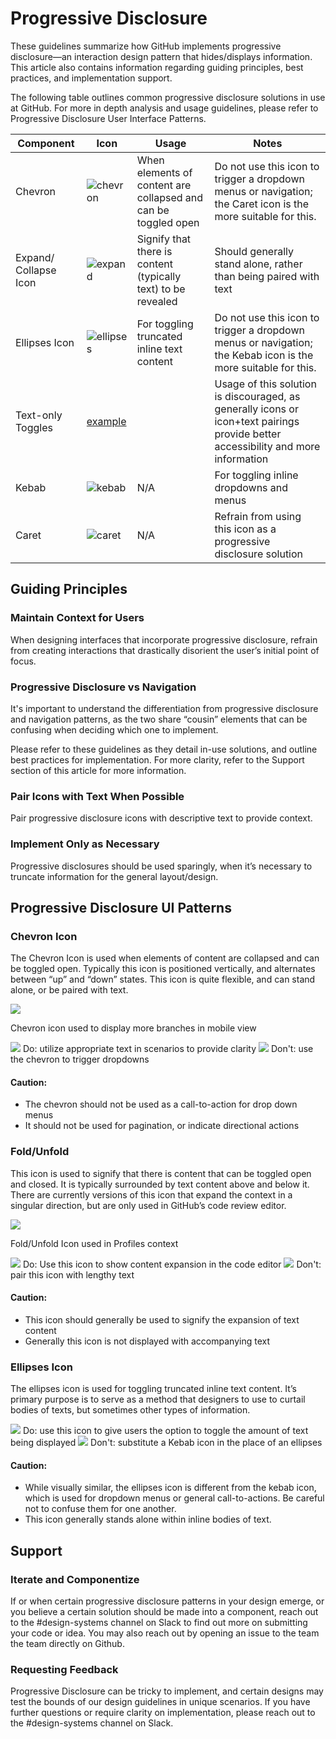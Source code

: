

# Progressive Disclosure

These guidelines summarize how GitHub implements progressive disclosure—an interaction design pattern that hides/displays information. This article also contains information regarding guiding principles, best practices, and implementation support.

The following table outlines common progressive disclosure solutions in use at GitHub. For more in depth analysis and usage guidelines, please refer to Progressive Disclosure User Interface Patterns.

| Component | Icon | Usage | Notes |
| --- | --- | --- | --- |
| Chevron | ![chevron](https://user-images.githubusercontent.com/24916540/52089727-1ae9d480-2564-11e9-8291-1ee9d3225427.png) | When elements of content are collapsed and can be toggled open | Do not use this icon to trigger a dropdown menus or navigation; the Caret icon is the more suitable for this. |
Expand/ Collapse Icon | ![expand](https://user-images.githubusercontent.com/24916540/52089724-1a513e00-2564-11e9-84f8-eba077f6abfc.png) | Signify that there is content (typically text) to be revealed | Should generally stand alone, rather than being paired with text |
Ellipses Icon | ![ellipses](https://user-images.githubusercontent.com/24916540/52089725-1ae9d480-2564-11e9-8d29-1dc28740924a.png) | For toggling truncated inline text content | Do not use this icon to trigger a dropdown menus or navigation; the Kebab icon is the more suitable for this. |
Text-only Toggles | [example]() |  | Usage of this solution is discouraged, as generally icons or icon+text pairings provide better accessibility and more information |
Kebab | ![kebab](https://user-images.githubusercontent.com/24916540/52089726-1ae9d480-2564-11e9-984b-2d304cc0d46e.png) | N/A | For toggling inline dropdowns and menus |
Caret | ![caret](https://user-images.githubusercontent.com/24916540/52089723-1a513e00-2564-11e9-8179-420bba7922e7.png) | N/A | Refrain from using this icon as a progressive disclosure solution |


## Guiding Principles

### Maintain Context for Users
When designing interfaces that incorporate progressive disclosure, refrain from creating interactions that drastically disorient the user’s initial point of focus.

### Progressive Disclosure vs Navigation
It's important to understand the differentiation from progressive disclosure and navigation patterns, as the two share “cousin” elements that can be confusing when deciding which one to implement.

Please refer to these guidelines as they detail in-use solutions, and outline best practices for implementation. For more clarity, refer to the Support section of this article for more information.

### Pair Icons with Text When Possible
Pair progressive disclosure icons with descriptive text to provide context.


### Implement Only as Necessary
Progressive disclosures should be used sparingly, when it’s necessary to truncate information for the general layout/design.



## Progressive Disclosure UI Patterns

### Chevron Icon
The Chevron Icon is used when elements of content are collapsed and can be toggled open. Typically this icon is positioned vertically, and alternates between “up” and “down” states. This icon is quite flexible, and can stand alone, or be paired with text.


<Text textAlign="center">
   <Flex alignItems='center' flexDirection='column'>
    <BorderBox width={9/12}>
      <img src="https://user-images.githubusercontent.com/24916540/52079947-8a9f9580-254b-11e9-9e64-72a2a38f5ebd.png"/>
    </BorderBox>
    <p>Chevron icon used to display more branches in mobile view</p>
   </Flex>
</Text>



<Flex>
  <Box width='100%' mr='2'>
    <BorderBox border='1px solid' borderColor='green.5' mb="2">
      <img src="https://user-images.githubusercontent.com/24916540/52094309-7b344280-2573-11e9-8f1a-d28cf78a0351.png"/>
    </BorderBox>
    <Text fontWeight='bold' color='green.5'>Do:</Text> utilize appropriate text in scenarios to provide clarity
  </Box>
  <Box width='100%' mr='2'>
    <BorderBox border='1px solid' borderColor='red.5' mb="2">
      <img src="https://user-images.githubusercontent.com/24916540/52088378-892c9800-2560-11e9-9e36-0e72599da28a.png"/>
    </BorderBox>
    <Text fontWeight='bold' color='red.5'>Don't:</Text> use the chevron to trigger dropdowns
  </Box>
</Flex>

#### Caution:
* The chevron should not be used as a call-to-action for drop down menus
* It should not be used for pagination, or indicate directional actions


### Fold/Unfold
This icon is used to signify that there is content that can be toggled open and closed. It is typically surrounded by text content above and below it. There are currently versions of this icon that expand the context in a singular direction, but are only used in GitHub’s code review editor.

<Text textAlign="center">
  <Flex alignItems='center' flexDirection='column'>
    <BorderBox width={9/12} border='1px solid' borderColor='gray.3' mb="2">
      <img src="https://user-images.githubusercontent.com/24916540/52096167-c43bc500-257a-11e9-9e20-a0371eb83720.png"/>
    </BorderBox>
    <p>Fold/Unfold Icon used in Profiles context</p>
  </Flex>
</Text>

<Flex>
  <Box width='100%' mr='2'>
    <BorderBox border='1px solid' borderColor='green.5' mb="2">
      <img src="https://user-images.githubusercontent.com/24916540/52096601-47114f80-257c-11e9-92fc-d5a12f980372.png"/>
    </BorderBox>
    <Text fontWeight='bold' color='green.5'>Do:</Text> Use this icon to show content expansion in the code editor
  </Box>
  <Box width='100%' mr='2'>
    <BorderBox border='1px solid' borderColor='red.5' mb="2">
      <img src="https://user-images.githubusercontent.com/24916540/52090486-5b4a5200-2566-11e9-8f29-3c26f3787409.png"/>
    </BorderBox>
    <Text fontWeight='bold' color='red.5'>Don't:</Text> pair this icon with lengthy text
  </Box>
</Flex>

#### Caution:
* This icon should generally be used to signify the expansion of text content
* Generally this icon is not displayed with accompanying text

### Ellipses Icon
The ellipses icon is used for toggling truncated inline text content. It’s primary purpose is to serve as a method that designers to use to curtail bodies of texts, but sometimes other types of information.

<Flex>
  <Box width='100%' mr='2'>
    <BorderBox border='1px solid' borderColor='green.5' mb="2">
      <img src="https://user-images.githubusercontent.com/24916540/52093713-14ae2500-2571-11e9-9893-819b563639b1.png"/>
    </BorderBox>
    <Text fontWeight='bold' color='green.5'>Do:</Text> use this icon to give users the option to toggle the amount of text being displayed
  </Box>
  <Box width='100%' mr='2'>
    <BorderBox border='1px solid' borderColor='red.5' mb="2">
      <img src="https://user-images.githubusercontent.com/24916540/52093714-1546bb80-2571-11e9-8799-9260792e40f5.png"/>
    </BorderBox>
    <Text fontWeight='bold' color='red.5'>Don't:</Text> substitute a Kebab icon in the place of an ellipses
  </Box>
</Flex>

#### Caution:
* While visually similar, the ellipses icon is different from the kebab icon, which is used for dropdown menus or general call-to-actions. Be careful not to confuse them for one another.
* This icon generally stands alone within inline bodies of text.

## Support

### Iterate and Componentize
If or when certain progressive disclosure patterns in your design emerge, or you believe a certain solution should be made into a component, reach out to the #design-systems channel on Slack to find out more on submitting your code or idea. You may also reach out by opening an issue to the team the team directly on Github.

### Requesting Feedback
Progressive Disclosure can be tricky to implement, and certain designs may test the bounds of our design guidelines in unique scenarios. If you have further questions or require clarity on implementation, please reach out to the  #design-systems channel on Slack.
